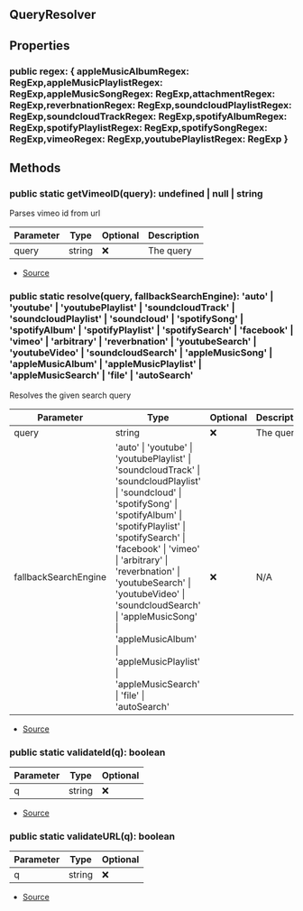## QueryResolver



## Properties
### public regex: \{ appleMusicAlbumRegex: RegExp,appleMusicPlaylistRegex: RegExp,appleMusicSongRegex: RegExp,attachmentRegex: RegExp,reverbnationRegex: RegExp,soundcloudPlaylistRegex: RegExp,soundcloudTrackRegex: RegExp,spotifyAlbumRegex: RegExp,spotifyPlaylistRegex: RegExp,spotifySongRegex: RegExp,vimeoRegex: RegExp,youtubePlaylistRegex: RegExp }


## Methods
### public static getVimeoID(query): undefined \| null \| string
Parses vimeo id from url



| Parameter | Type | Optional | Description |
| ----------- | ----------- | ----------- | ----------- |
| query | string | ❌ | The query |


- [Source](https://github.com/Androz2091/discord-player/blob/62d0fce/packages/discord-player/src/utils/QueryResolver.ts#L76)
### public static resolve(query, fallbackSearchEngine): 'auto' \| 'youtube' \| 'youtubePlaylist' \| 'soundcloudTrack' \| 'soundcloudPlaylist' \| 'soundcloud' \| 'spotifySong' \| 'spotifyAlbum' \| 'spotifyPlaylist' \| 'spotifySearch' \| 'facebook' \| 'vimeo' \| 'arbitrary' \| 'reverbnation' \| 'youtubeSearch' \| 'youtubeVideo' \| 'soundcloudSearch' \| 'appleMusicSong' \| 'appleMusicAlbum' \| 'appleMusicPlaylist' \| 'appleMusicSearch' \| 'file' \| 'autoSearch'
Resolves the given search query



| Parameter | Type | Optional | Description |
| ----------- | ----------- | ----------- | ----------- |
| query | string | ❌ | The query |
| fallbackSearchEngine | 'auto' \| 'youtube' \| 'youtubePlaylist' \| 'soundcloudTrack' \| 'soundcloudPlaylist' \| 'soundcloud' \| 'spotifySong' \| 'spotifyAlbum' \| 'spotifyPlaylist' \| 'spotifySearch' \| 'facebook' \| 'vimeo' \| 'arbitrary' \| 'reverbnation' \| 'youtubeSearch' \| 'youtubeVideo' \| 'soundcloudSearch' \| 'appleMusicSong' \| 'appleMusicAlbum' \| 'appleMusicPlaylist' \| 'appleMusicSearch' \| 'file' \| 'autoSearch' | ❌ | N/A |


- [Source](https://github.com/Androz2091/discord-player/blob/62d0fce/packages/discord-player/src/utils/QueryResolver.ts#L49)
### public static validateId(q): boolean
| Parameter | Type | Optional |
| ----------- | ----------- | ----------- |
| q | string | ❌ |


- [Source](https://github.com/Androz2091/discord-player/blob/62d0fce/packages/discord-player/src/utils/QueryResolver.ts#L85)
### public static validateURL(q): boolean
| Parameter | Type | Optional |
| ----------- | ----------- | ----------- |
| q | string | ❌ |


- [Source](https://github.com/Androz2091/discord-player/blob/62d0fce/packages/discord-player/src/utils/QueryResolver.ts#L89)